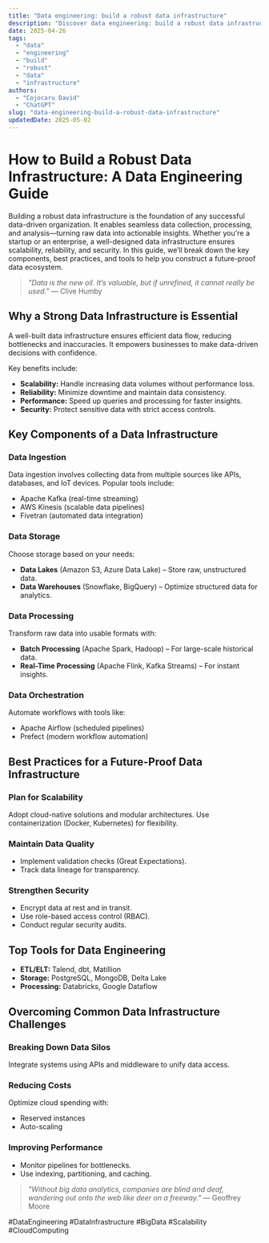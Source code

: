 ```yaml
---
title: "Data engineering: build a robust data infrastructure"
description: "Discover data engineering: build a robust data infrastructure with this in-depth guide, providing actionable insights and practical tips to boost your knowledge and results."
date: 2025-04-26
tags:
  - "data"
  - "engineering"
  - "build"
  - "robust"
  - "data"
  - "infrastructure"
authors:
  - "Cojocaru David"
  - "ChatGPT"
slug: "data-engineering-build-a-robust-data-infrastructure"
updatedDate: 2025-05-02
---
```


# How to Build a Robust Data Infrastructure: A Data Engineering Guide  

Building a robust data infrastructure is the foundation of any successful data-driven organization. It enables seamless data collection, processing, and analysis—turning raw data into actionable insights. Whether you're a startup or an enterprise, a well-designed data infrastructure ensures scalability, reliability, and security. In this guide, we’ll break down the key components, best practices, and tools to help you construct a future-proof data ecosystem.  

> *"Data is the new oil. It’s valuable, but if unrefined, it cannot really be used."* — Clive Humby  

## Why a Strong Data Infrastructure is Essential  

A well-built data infrastructure ensures efficient data flow, reducing bottlenecks and inaccuracies. It empowers businesses to make data-driven decisions with confidence.  

Key benefits include:  

- **Scalability:** Handle increasing data volumes without performance loss.  
- **Reliability:** Minimize downtime and maintain data consistency.  
- **Performance:** Speed up queries and processing for faster insights.  
- **Security:** Protect sensitive data with strict access controls.  

## Key Components of a Data Infrastructure  

### Data Ingestion  

Data ingestion involves collecting data from multiple sources like APIs, databases, and IoT devices. Popular tools include:  

- Apache Kafka (real-time streaming)  
- AWS Kinesis (scalable data pipelines)  
- Fivetran (automated data integration)  

### Data Storage  

Choose storage based on your needs:  

- **Data Lakes** (Amazon S3, Azure Data Lake) – Store raw, unstructured data.  
- **Data Warehouses** (Snowflake, BigQuery) – Optimize structured data for analytics.  

### Data Processing  

Transform raw data into usable formats with:  

- **Batch Processing** (Apache Spark, Hadoop) – For large-scale historical data.  
- **Real-Time Processing** (Apache Flink, Kafka Streams) – For instant insights.  

### Data Orchestration  

Automate workflows with tools like:  

- Apache Airflow (scheduled pipelines)  
- Prefect (modern workflow automation)  

## Best Practices for a Future-Proof Data Infrastructure  

### Plan for Scalability  

Adopt cloud-native solutions and modular architectures. Use containerization (Docker, Kubernetes) for flexibility.  

### Maintain Data Quality  

- Implement validation checks (Great Expectations).  
- Track data lineage for transparency.  

### Strengthen Security  

- Encrypt data at rest and in transit.  
- Use role-based access control (RBAC).  
- Conduct regular security audits.  

## Top Tools for Data Engineering  

- **ETL/ELT:** Talend, dbt, Matillion  
- **Storage:** PostgreSQL, MongoDB, Delta Lake  
- **Processing:** Databricks, Google Dataflow  

## Overcoming Common Data Infrastructure Challenges  

### Breaking Down Data Silos  

Integrate systems using APIs and middleware to unify data access.  

### Reducing Costs  

Optimize cloud spending with:  

- Reserved instances  
- Auto-scaling  

### Improving Performance  

- Monitor pipelines for bottlenecks.  
- Use indexing, partitioning, and caching.  

> *"Without big data analytics, companies are blind and deaf, wandering out onto the web like deer on a freeway."* — Geoffrey Moore  

#DataEngineering #DataInfrastructure #BigData #Scalability #CloudComputing